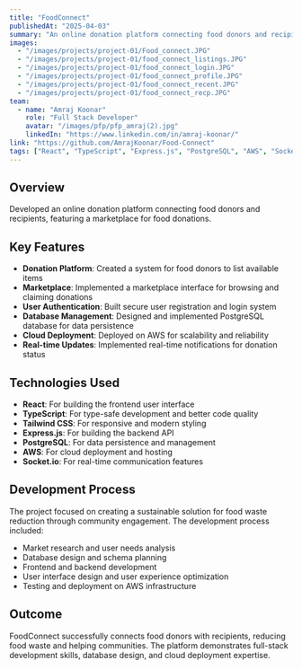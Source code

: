 ```yaml
---
title: "FoodConnect"
publishedAt: "2025-04-03"
summary: "An online donation platform connecting food donors and recipients, featuring a marketplace."
images:
  - "/images/projects/project-01/Food_connect.JPG"
  - "/images/projects/project-01/food_connect_listings.JPG"
  - "/images/projects/project-01/food_connect_login.JPG"
  - "/images/projects/project-01/food_connect_profile.JPG"
  - "/images/projects/project-01/food_connect_recent.JPG"
  - "/images/projects/project-01/food_connect_recp.JPG"
team:
  - name: "Amraj Koonar"
    role: "Full Stack Developer"
    avatar: "/images/pfp/pfp_amraj(2).jpg"
    linkedIn: "https://www.linkedin.com/in/amraj-koonar/"
link: "https://github.com/AmrajKoonar/Food-Connect"
tags: ["React", "TypeScript", "Express.js", "PostgreSQL", "AWS", "Socket.io"]
---
```


## Overview

Developed an online donation platform connecting food donors and recipients, featuring a marketplace for food donations.

## Key Features

- **Donation Platform**: Created a system for food donors to list available items
- **Marketplace**: Implemented a marketplace interface for browsing and claiming donations
- **User Authentication**: Built secure user registration and login system
- **Database Management**: Designed and implemented PostgreSQL database for data persistence
- **Cloud Deployment**: Deployed on AWS for scalability and reliability
- **Real-time Updates**: Implemented real-time notifications for donation status

## Technologies Used

- **React**: For building the frontend user interface
- **TypeScript**: For type-safe development and better code quality
- **Tailwind CSS**: For responsive and modern styling
- **Express.js**: For building the backend API
- **PostgreSQL**: For data persistence and management
- **AWS**: For cloud deployment and hosting
- **Socket.io**: For real-time communication features

## Development Process

The project focused on creating a sustainable solution for food waste reduction through community engagement. The development process included:

- Market research and user needs analysis
- Database design and schema planning
- Frontend and backend development
- User interface design and user experience optimization
- Testing and deployment on AWS infrastructure

## Outcome

FoodConnect successfully connects food donors with recipients, reducing food waste and helping communities. The platform demonstrates full-stack development skills, database design, and cloud deployment expertise. 